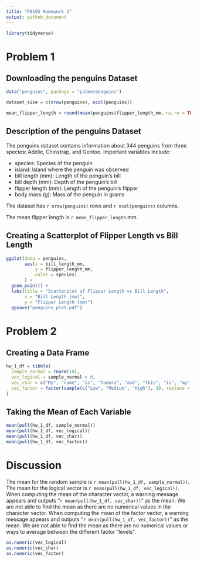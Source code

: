 ```yaml
---
title: "P8105 Homework 1"
output: github_document
---
```


```r
library(tidyverse)
```

# Problem 1
## Downloading the penguins Dataset
```r
data("penguins", package = "palmerpenguins")

dataset_size = c(nrow(penguins), ncol(penguins))

mean_flipper_length = round(mean(penguins$flipper_length_mm, na.rm = TRUE), 2)
```

## Description of the penguins Dataset
The penguins dataset contains information about 344 penguins from three species: Adelie, Chinstrap, and Gentoo. Important variables include:

* species: Species of the penguin
* island: Island where the penguin was observed
* bill length (mm): Length of the penguin's bill
* bill depth (mm): Depth of the penguin's bill
* flipper length (mm): Length of the penguin's flipper
* body mass (g): Mass of the penguin in grams

The dataset has `r nrow(penguins)` rows and `r ncol(penguins)` columns.

The mean flipper length is `r mean_flipper_length` mm.

## Creating a Scatterplot of Flipper Length vs Bill Length
```r
ggplot(data = penguins, 
       aes(x = bill_length_mm, 
           y = flipper_length_mm, 
           color = species)
       ) +
  geom_point() + 
  labs(title = "Scatterplot of Flipper Length vs Bill Length", 
       x = "Bill Length (mm)",
       y = "Flipper Length (mm)")
  ggsave("penguins_plot.pdf")
```

# Problem 2
## Creating a Data Frame
```r
hw_1_df = tibble(
  sample_normal = rnorm(10), 
  vec_logical = sample_normal > 0, 
  vec_char = c("My", "name", "is", "Tamara", "and", "this", "is", "my", "Homework", "1."), 
  vec_factor = factor(sample(c("Low", "Medium", "High"), 10, replace = TRUE))
)
```

## Taking the Mean of Each Variable
```r
mean(pull(hw_1_df, sample_normal))
mean(pull(hw_1_df, vec_logical))
mean(pull(hw_1_df, vec_char))
mean(pull(hw_1_df, vec_factor))
```


# Discussion
The mean for the random sample is `r mean(pull(hw_1_df, sample_normal))`. The mean for the logical vector is `r mean(pull(hw_1_df, vec_logical))`. 
When computing the mean of the character vector, a warning message appears and outputs "`r mean(pull(hw_1_df, vec_char))`" as the mean. We are not able to find the mean as there are no numerical values in the character vector.
When computing the mean of the factor vector, a warning message appears and outputs "`r mean(pull(hw_1_df, vec_factor))`" as the mean. We are not able to find the mean as there are no numerical values or ways to average between the different factor "levels".

```r
as.numeric(vec_logical)
as.numeric(vec_char)
as.numeric(vec_factor)
```
